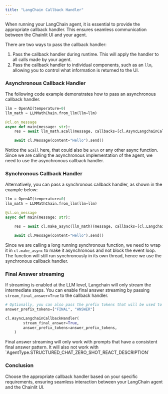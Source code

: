 ```yaml
---
title: "LangChain Callback Handler"
---
```


When running your LangChain agent, it is essential to provide the appropriate callback handler. This ensures seamless communication between the Chainlit UI and your agent.

There are two ways to pass the callback handler:

1. Pass the callback handler during runtime. This will apply the handler to all calls made by your agent.
2. Pass the callback handler to individual components, such as an `llm`, allowing you to control what information is returned to the UI.

### Asynchronous Callback Handler

The following code example demonstrates how to pass an asynchronous callback handler.

```python
llm = OpenAI(temperature=0)
llm_math = LLMMathChain.from_llm(llm=llm)

@cl.on_message
async def main(message: str):
    res = await llm_math.acall(message, callbacks=[cl.AsyncLangchainCallbackHandler()])

    await cl.Message(content="Hello").send()
```

Notice the `acall` here, that could also be `arun` or any other async function. Since we are calling the asynchronous implementation of the agent, we need to use the asynchronous callback handler.

### Synchronous Callback Handler

Alternatively, you can pass a synchronous callback handler, as shown in the example below:

```python
llm = OpenAI(temperature=0)
llm_math = LLMMathChain.from_llm(llm=llm)

@cl.on_message
async def main(message: str):

    res = await cl.make_async(llm_math)(message, callbacks=[cl.LangchainCallbackHandler()])

    await cl.Message(content="Hello").send()
```

Since we are calling a long running synchronous function, we need to wrap it in `cl.make_async` to make it asynchronous and not block the event loop.
The function will still run synchronously in its own thread, hence we use the synchronous callback handler.

### Final Answer streaming

If streaming is enabled at the LLM level, Langchain will only stream the intermediate steps. You can enable final answer streaming by passing `stream_final_answer=True` to the callback handler.

```python
# Optionally, you can also pass the prefix tokens that will be used to identify the final answer
answer_prefix_tokens=["FINAL", "ANSWER"]

cl.AsyncLangchainCallbackHandler(
        stream_final_answer=True,
        answer_prefix_tokens=answer_prefix_tokens,
    )
```

<Warning>
  Final answer streaming will only work with prompts that have a consistent
  final answer pattern. It will also not work with
  `AgentType.STRUCTURED_CHAT_ZERO_SHOT_REACT_DESCRIPTION`
</Warning>

### Conclusion

Choose the appropriate callback handler based on your specific requirements, ensuring seamless interaction between your LangChain agent and the Chainlit UI.
